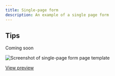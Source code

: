 ```yaml
---
title: Single-page form
description: An example of a single page form
---
```


## Tips

Coming soon

![Screenshot of single-page form page template](/agds-next/img/templates/single-page-form.png)

[View preview](https://steelthreads.github.io/agds-next/example-site/form-single-page)

